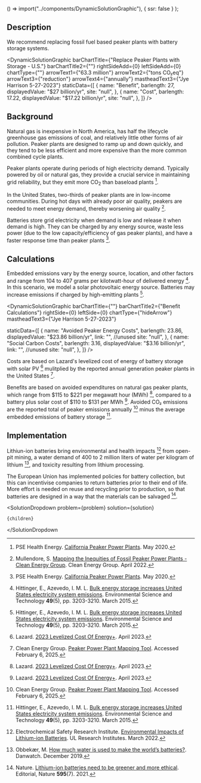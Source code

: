 
  () => import("../components/DynamicSolutionGraphic"),
  { ssr: false }
);


## Description

We recommend replacing fossil fuel based peaker plants with battery storage systems.

<DynamicSolutionGraphic
  barChartTitle={"Replace Peaker Plants with Storage - U.S."}
  barChartTitle2={""}
  rightSideAdd={0}
  leftSideAdd={0}
  chartType={""}
  arrowText1={"63.3 million"}
  arrowText2={"tons CO₂eq"}
  arrowText3={"reduction"}
  arrowText4={"annually"}
  mastheadText3={"Jye Harrison 5-27-2023"}
  staticData={[
    {
      name: "Benefit",
      barlength: 27,
      displayedValue: "$27 billion/yr",
      site: "null",
    },
    {
      name: "Cost",
      barlength: 17.22,
      displayedValue: "$17.22 billion/yr",
      site: "null",
    },
  ]}
/>

## Background

Natural gas is inexpensive in North America, has half the lifecycle greenhouse gas emissions of coal, and relatively little other forms of air pollution. Peaker plants are designed to ramp up and down quickly, and they tend to be less efficient and more expensive than the more common combined cycle plants.

Peaker plants operate during periods of high electricity demand. Typically powered by oil or natural gas, they provide a crucial service in maintaining grid reliability, but they emit more CO<sub>2</sub> than baseload plants [^"1"].

In the United States, two-thirds of peaker plants are in low-income communities. During hot days with already poor air quality, peakers are needed to meet energy demand, thereby worsening air quality [^"3"].

Batteries store grid electricity when demand is low and release it when demand is high. They can be charged by any energy source, waste less power (due to the low capacity/efficiency of gas peaker plants), and have a faster response time than peaker plants [^"1"].

## Calculations

Embedded emissions vary by the energy source, location, and other factors and range from 104 to 407 grams per kilotwatt-hour of delivered energy [^"6"]. In this scenario, we model a solar photovoltaic energy source. Batteries may increase emissions if charged by high-emitting plants [^"6"].

<DynamicSolutionGraphic
 barChartTitle={""}
  barChartTitle2={"Benefit Calculations"}
  rightSide={0}
  leftSide={0}
  chartType={"hideArrow"}
  mastheadText3={"Jye Harrison 5-27-2023"}


staticData={[
{
name: "Avoided Peaker Energy Costs",
barlength: 23.86,
displayedValue: "$23.86 billion/yr",
link: "", //unused
site: "null",
},
{
name: "Social Carbon Costs",
barlength: 3.16,
displayedValue: "$3.16 billion/yr",
link: "", //unused
site: "null",
},
]}
/>

Costs are based on Lazard's levelized cost of energy of battery storage with solar PV [^"2"] mulitplied by the reported annual generation peaker plants in the United States [^"8"].

Benefits are based on avoided expenditures on natural gas peaker plants, which range from $115 to $221 per megawatt hour (MWh) [^"2"], compared to a battery plus solar cost of $110 to $131 per MWh [^"2"]. Avoided CO₂ emissions are the reported total of peaker emissions annually [^"8"] minus the average embedded emissions of battery storage [^"6"].

## Implementation

Lithiun-ion batteries bring environmental and health impacts [^"9"] from open-pit mining, a water demand of 400 to 2 million liters of water per kilogram of lithium [^"11"], and toxicity resulting from lithium processing.

The European Union has implemented policies for battery collection, but this can incentivise companies to return batteries prior to their end of life. More effort is needed on reuse and recycling prior to production, so that batteries are designed in a way that the materials can be salvaged [^"12"].

[^"1"]: PSE Health Energy. [California Peaker Power Plants](https://web.archive.org/web/20230110015843/https://www.psehealthyenergy.org/wp-content/uploads/2020/05/California.pdf). May 2020.

[^"2"]: Lazard. [2023 Levelized Cost Of Energy+](https://www.lazard.com/research-insights/2023-levelized-cost-of-energyplus/). April 2023.
[^"3"]: Mullendore, S. [Mapping the Inequities of Fossil Peaker Power Plants - Clean Energy Group](https://www.cleanegroup.org/mapping-the-inequities-of-fossil-peaker-power-plants/). Clean Energy Group. April 2022.
[^"4"]: [What is a Peaker Power Plant? - Clean Energy Group](https://www.cleanegroup.org/publication/what-is-a-peaker-power-plant/).
[^"5"]: [America's Electricity Generating Capacity | American Public Power Association](https://www.publicpower.org/resource/americas-electricity-generating-capacity).
[^"6"]: Hittinger, E., Azevedo, I. M. L. [Bulk energy storage increases United States electricity system emissions](https://pubmed.ncbi.nlm.nih.gov/25629631/). Environmental Science and Technology <b>49</b>(5), pp. 3203-3210. March 2015.
[^"7"]: [Should lower-income countries build open cycle or combined cycle gas turbines? - Energy For Growth](https://www.energyforgrowth.org/memo/should-lower-income-countries-build-open-cycle-or-combined-cycle-gas-turbines/#:~:text=Emissions%20implications%20of%20OCGTs&text=A%20modern%20CCGT%20emits%20about,per%20MWh%20for%20an%20OCGT.).

[^"8"]: Clean Energy Group. [Peaker Power Plant Mapping Tool](https://www.cleanegroup.org/initiatives/phase-out-peakers/maps/). Accessed February 6, 2025.
[^"9"]: Electrochemical Safety Research Institute. [Environmental Impacts of Lithium-ion Batteries](https://ul.org/research/electrochemical-safety/getting-started-electrochemical-safety/environmental-impacts). UL Research Institutes. March 2022.
[^"10"]: [The Environmental Impact of Battery Production for Electric Vehicles | Earth.Org](https://earth.org/environmental-impact-of-battery-production/).
[^"11"]: Obbekær, M. [How much water is used to make the world’s batteries?](https://danwatch.dk/en/undersoegelse/how-much-water-is-used-to-make-the-worlds-batteries/). Danwatch. December 2019.
[^"12"]: Nature. [Lithium-ion batteries need to be greener and more ethical](https://www.nature.com/articles/d41586-021-01735-z). Editorial, Nature <b>595</b>(7). 2021.

  <SolutionDropdown 
    problem={problem} 
    solution={solution}
  >
    {children}
  </SolutionDropdown

>
